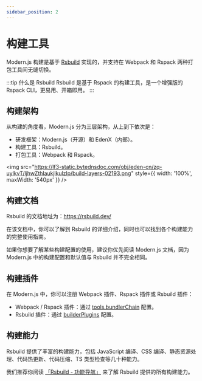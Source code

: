 ```yaml
---
sidebar_position: 2
---
```


# 构建工具

Modern.js 构建是基于 [Rsbuild](https://rsbuild.dev/) 实现的，并支持在 Webpack 和 Rspack 两种打包工具间无缝切换。

:::tip 什么是 Rsbuild
Rsbuild 是基于 Rspack 的构建工具，是一个增强版的 Rspack CLI，更易用、开箱即用。
:::

## 构建架构

从构建的角度看，Modern.js 分为三层架构，从上到下依次是：

- 研发框架：Modern.js（开源）和 EdenX（内部）。
- 构建工具：Rsbuild。
- 打包工具：Webpack 和 Rspack。

<img
  src="https://lf3-static.bytednsdoc.com/obj/eden-cn/zq-uylkvT/ljhwZthlaukjlkulzlp/build-layers-02193.png"
  style={{ width: '100%', maxWidth: '540px' }}
/>

## 构建文档

Rsbuild 的文档地址为：https://rsbuild.dev/

在该文档中，你可以了解到 Rsbuild 的详细介绍，同时也可以找到各个构建能力的完整使用指南。

如果你想要了解某些构建配置的使用，建议你优先阅读 Modern.js 文档，因为 Modern.js 中的构建配置和默认值与 Rsbuild 并不完全相同。

## 构建插件

在 Modern.js 中，你可以注册 Webpack 插件、Rspack 插件或 Rsbuild 插件：

- Webpack / Rspack 插件：通过 [tools.bundlerChain](/configure/app/tools/bundler-chain) 配置。
- Rsbuild 插件：通过 [builderPlugins](/configure/app/builder-plugins) 配置。

## 构建能力

Rsbuild 提供了丰富的构建能力，包括 JavaScript 编译、CSS 编译、静态资源处理、代码热更新、代码压缩、TS 类型检查等几十种能力。

我们推荐你阅读 [「Rsbuild - 功能导航」](https://rsbuild.dev/zh/guide/start/features) 来了解 Rsbuild 提供的所有构建能力。

